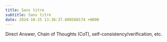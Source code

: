 ```yaml
---
title: Sans titre
subtitle: Sans titre
date: 2024-10-25 13:38:37.600580174 +0000
---
```

 Direct Answer, Chain of Thoughts (CoT), self-consistency/verification, etc.